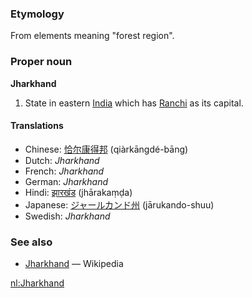 ===Etymology===
From elements meaning "forest region".

===Proper noun===
'''Jharkhand'''
#State in eastern [[India]] which has [[Ranchi]] as its capital.

====Translations====
*Chinese: [[恰尔康得邦]] (qiàrkāngdé-bāng)
*Dutch: ''Jharkhand''
*French: ''Jharkhand''
*German: ''Jharkhand''
*Hindi: [[झारखंड]] (jhārakaṃḍa)
*Japanese: [[ジャールカンド州]] (jārukando-shuu)
*Swedish: ''Jharkhand''

===See also===
* [[w:Jharkhand|Jharkhand]] — Wikipedia

[[nl:Jharkhand]]